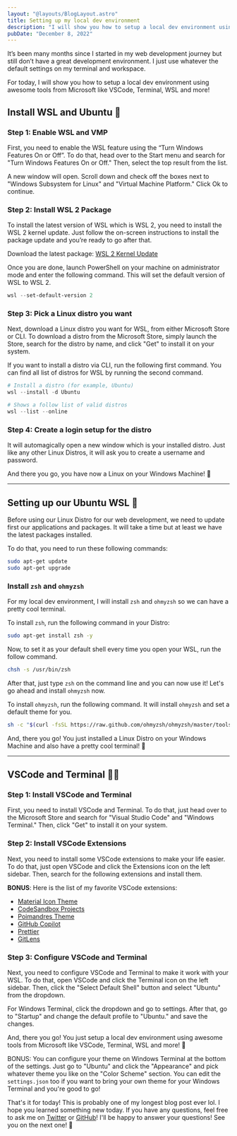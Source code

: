 ```yaml
---
layout: "@layouts/BlogLayout.astro"
title: Setting up my local dev environment
description: "I will show you how to setup a local dev environment using VSCode, Terminal, WSL and more!"
pubDate: "December 8, 2022"
---
```



It’s been many months since I started in my web development journey but still don’t have a great development environment. I just use whatever the default settings on my terminal and workspace.

For today, I will show you how to setup a local dev environment using awesome tools from Microsoft like VSCode, Terminal, WSL and more!

## Install WSL and Ubuntu 🐧

### Step 1: Enable WSL and VMP

First, you need to enable the WSL feature using the “Turn Windows Features On or Off”. To do that, head over to the Start menu and search for "Turn Windows Features On or Off." Then, select the top result from the list.

A new window will open. Scroll down and check off the boxes next to "Windows Subsystem for Linux" and "Virtual Machine Platform." Click Ok to continue.

<BlogImage src={WindowsFeatures} alt="Windows Features" />

### Step 2: Install WSL 2 Package

To install the latest version of WSL which is WSL 2, you need to install the WSL 2 kernel update. Just follow the on-screen instructions to install the package update and you’re ready to go after that.

Download the latest package: [WSL 2 Kernel Update](https://wslstorestorage.blob.core.windows.net/wslblob/wsl_update_x64.msi)

Once you are done, launch PowerShell on your machine on administrator mode and enter the following command. This will set the default version of WSL to WSL 2.

```powershell
wsl --set-default-version 2
```

### Step 3: Pick a Linux distro you want

Next, download a Linux distro you want for WSL, from either Microsoft Store or CLI. To download a distro from the Microsoft Store, simply launch the Store, search for the distro by name, and click "Get" to install it on your system.

If you want to install a distro via CLI, run the following first command. You can find all list of distros for WSL by running the second command.

```powershell
# Install a distro (for example, Ubuntu)
wsl --install -d Ubuntu

# Shows a follow list of valid distros
wsl --list --online
```

### Step 4: Create a login setup for the distro

It will automagically open a new window which is your installed distro. Just like any other Linux Distros, it will ask you to create a username and password.

And there you go, you have now a Linux on your Windows Machine! 🥳

---

## Setting up our Ubuntu WSL 🔧

Before using our Linux Distro for our web development, we need to update first our applications and packages. It will take a time but at least we have the latest packages installed.

To do that, you need to run these following commands:

```bash
sudo apt-get update
sudo apt-get upgrade
```

### Install `zsh` and `ohmyzsh`

For my local dev environment, I will install `zsh` and `ohmyzsh` so we can have a pretty cool terminal.

To install `zsh`, run the following command in your Distro:

```bash
sudo apt-get install zsh -y
```

Now, to set it as your default shell every time you open your WSL, run the follow command.

```bash
chsh -s /usr/bin/zsh

```

After that, just type `zsh` on the command line and you can now use it! Let's go ahead and install `ohmyzsh` now.

To install `ohmyzsh`, run the following command. It will install `ohmyzsh` and set a default theme for you.

```bash
sh -c "$(curl -fsSL https://raw.github.com/ohmyzsh/ohmyzsh/master/tools/install.sh)"
```

And, there you go! You just installed a Linux Distro on your Windows Machine and also have a pretty cool terminal! 🥳

---

## VSCode and Terminal 👨‍💻

### Step 1: Install VSCode and Terminal

First, you need to install VSCode and Terminal. To do that, just head over to the Microsoft Store and search for "Visual Studio Code" and "Windows Terminal." Then, click "Get" to install it on your system.

### Step 2: Install VSCode Extensions

Next, you need to install some VSCode extensions to make your life easier. To do that, just open VSCode and click the Extensions icon on the left sidebar. Then, search for the following extensions and install them.

**BONUS**: Here is the list of my favorite VSCode extensions:

- [Material Icon Theme](https://marketplace.visualstudio.com/items?itemName=PKief.material-icon-theme)
- [CodeSandbox Projects](https://marketplace.visualstudio.com/items?itemName=codesandbox.codesandbox)
- [Poimandres Theme](https://marketplace.visualstudio.com/items?itemName=pmndrs.pmndrs)
- [GitHub Copilot](https://marketplace.visualstudio.com/items?itemName=GitHub.copilot)
- [Prettier](https://marketplace.visualstudio.com/items?itemName=esbenp.prettier-vscode)
- [GitLens](https://marketplace.visualstudio.com/items?itemName=eamodio.gitlens)

### Step 3: Configure VSCode and Terminal

Next, you need to configure VSCode and Terminal to make it work with your WSL. To do that, open VSCode and click the Terminal icon on the left sidebar. Then, click the "Select Default Shell" button and select "Ubuntu" from the dropdown.

<BlogImage src={ConfigVSCode} alt="Configuring Default Terminal VSCode" />

For Windows Terminal, click the dropdown and go to settings. After that, go to "Startup" and change the default profile to "Ubuntu." and save the changes.

<BlogImage src={ConfigWSL} alt="Settings for Windows Terminal" />

And, there you go! You just setup a local dev environment using awesome tools from Microsoft like VSCode, Terminal, WSL and more! 🥳

BONUS: You can configure your theme on Windows Terminal at the bottom of the settings. Just go to "Ubuntu" and click the "Appearance" and pick whatever theme you like on the "Color Scheme" section. You can edit the `settings.json` too if you want to bring your own theme for your Windows Terminal and you're good to go!

That's it for today! This is probably one of my longest blog post ever lol. I hope you learned something new today. If you have any questions, feel free to ask me on [Twitter](https://twitter.com/lancerossdev) or [GitHub](https://github.com/lancerossdev)! I'll be happy to answer your questions! See you on the next one! 👋
